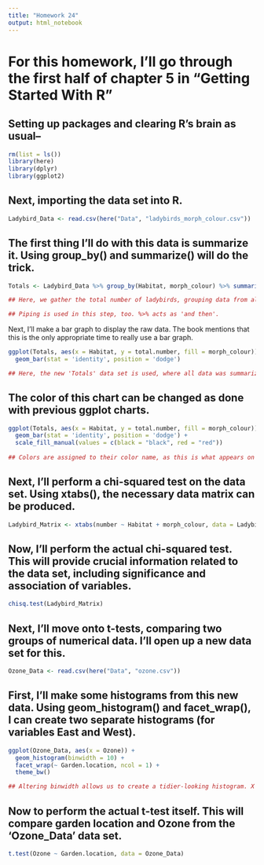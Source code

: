 ```yaml
---
title: "Homework 24"
output: html_notebook
---
```


# For this homework, I'll go through the first half of chapter 5 in "Getting Started With R"

## Setting up packages and clearing R's brain as usual--

```r
rm(list = ls())
library(here)
library(dplyr)
library(ggplot2)
```

## Next, importing the data set into R.

```r
Ladybird_Data <- read.csv(here("Data", "ladybirds_morph_colour.csv"))
```


## The first thing I'll do with this data is summarize it. Using group_by() and summarize() will do the trick. 

```r
Totals <- Ladybird_Data %>% group_by(Habitat, morph_colour) %>% summarise(total.number = sum(number))

## Here, we gather the total number of ladybirds, grouping data from all habitats and colors. 

## Piping is used in this step, too. %>% acts as 'and then'. 
```

Next, I'll make a bar graph to display the raw data. The book mentions that this is the only appropriate time to really use a bar graph. 

```r
ggplot(Totals, aes(x = Habitat, y = total.number, fill = morph_colour)) +
  geom_bar(stat = 'identity', position = 'dodge')

## Here, the new 'Totals' data set is used, where all data was summarized together. This bar graph shows all variables, total number acting as the y axis and Habitat type as the x axis. This looks similar to previous work in ggplot, but the geom_bar() function is used instead. 'Identity' prevents R from calculating with data, and 'dodge' allows for multiple bars to be adjacent in one chart. 
```

## The color of this chart can be changed as done with previous ggplot charts. 

```r
ggplot(Totals, aes(x = Habitat, y = total.number, fill = morph_colour)) +
  geom_bar(stat = 'identity', position = 'dodge') +
  scale_fill_manual(values = c(black = "black", red = "red"))
 
## Colors are assigned to their color name, as this is what appears on the chart. This corresponds better to the data, which contains red and black in morph_colour. 
```

## Next, I'll perform a chi-squared test on the data set. Using xtabs(), the necessary data matrix can be produced. 

```r
Ladybird_Matrix <- xtabs(number ~ Habitat + morph_colour, data = Ladybird_Data)

```

## Now, I'll perform the actual chi-squared test. This will provide crucial information related to the data set, including significance and association of variables. 

```r
chisq.test(Ladybird_Matrix)
```
## Next, I'll move onto t-tests, comparing two groups of numerical data. I'll open up a new data set for this. 

```r
Ozone_Data <- read.csv(here("Data", "ozone.csv"))
```

## First, I'll make some histograms from this new data. Using geom_histogram() and facet_wrap(), I can create two separate histograms (for variables East and West). 

```r
ggplot(Ozone_Data, aes(x = Ozone)) + 
  geom_histogram(binwidth = 10) +
  facet_wrap(~ Garden.location, ncol = 1) + 
  theme_bw()

## Altering binwidth allows us to create a tidier-looking histogram. X will represent Ozone, and the y axis will automatically become 'count'. 
```

## Now to perform the actual t-test itself. This will compare garden location and Ozone from the 'Ozone_Data' data set. 

```r
t.test(Ozone ~ Garden.location, data = Ozone_Data)
```


